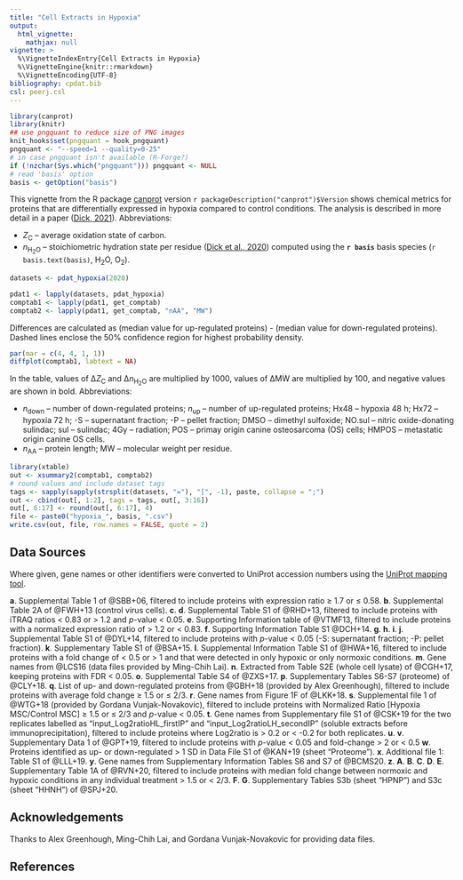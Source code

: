 ```yaml
---
title: "Cell Extracts in Hypoxia"
output:
  html_vignette:
    mathjax: null
vignette: >
  %\VignetteIndexEntry{Cell Extracts in Hypoxia}
  %\VignetteEngine{knitr::rmarkdown}
  %\VignetteEncoding{UTF-8}
bibliography: cpdat.bib
csl: peerj.csl
---
```


```r
library(canprot)
library(knitr)
## use pngquant to reduce size of PNG images
knit_hooks$set(pngquant = hook_pngquant)
pngquant <- "--speed=1 --quality=0-25"
# in case pngquant isn't available (R-Forge?)
if (!nzchar(Sys.which("pngquant"))) pngquant <- NULL 
# read 'basis' option
basis <- getOption("basis")
```

This vignette from the R package [canprot](https://github.com/jedick/canprot) version `r packageDescription("canprot")$Version` shows chemical metrics for proteins that are differentially expressed in hypoxia compared to control conditions.
The analysis is described in more detail in a paper ([<span title="Water as a reactant in the differential expression of proteins in cancer">Dick, 2021</a>](https://doi.org/10.1002/cso2.1007)).
Abbreviations:

  * <i>Z</i><sub>C</sub> &ndash; average oxidation state of carbon.
  * <i>n</i><sub>H<sub>2</sub>O</sub> &ndash; stoichiometric hydration state per residue ([<span title="Uncovering chemical signatures of salinity gradients through compositional analysis of protein sequences">Dick et al., 2020</span>](https://doi.org/10.5194/bg-17-6145-2020)) computed using the **`r basis`** basis species (`r basis.text(basis)`, H~2~O, O~2~).

<style type="text/css">
body {
  max-width: 800px;
  margin-left: auto;
  margin-right: auto;
}
</style>

```r
datasets <- pdat_hypoxia(2020)
```

```r
pdat1 <- lapply(datasets, pdat_hypoxia)
comptab1 <- lapply(pdat1, get_comptab)
comptab2 <- lapply(pdat1, get_comptab, "nAA", "MW")
```

Differences are calculated as (median value for up-regulated proteins) - (median value for down-regulated proteins).
Dashed lines enclose the 50% confidence region for highest probability density.

```r
par(mar = c(4, 4, 1, 1))
diffplot(comptab1, labtext = NA)
```

In the table, values of &Delta;<i>Z</i><sub>C</sub> and &Delta;<i>n</i><sub>H<sub>2</sub>O</sub> are multiplied by 1000, values of &Delta;MW are multiplied by 100, and negative values are shown in bold.
Abbreviations:

  * _n_~down~ &ndash; number of down-regulated proteins; _n_~up~ &ndash; number of up-regulated proteins; Hx48 &ndash; hypoxia 48 h; Hx72 &ndash; hypoxia 72 h; -S &ndash; supernatant fraction; -P &ndash; pellet fraction; DMSO &ndash; dimethyl sulfoxide; NO.sul &ndash; nitric oxide-donating sulindac; sul &ndash; sulindac; 4Gy &ndash; radiation; POS &ndash; primay origin canine osteosarcoma (OS) cells; HMPOS &ndash; metastatic origin canine OS cells.
  * <i>n</i><sub>AA</sub> &ndash; protein length; MW &ndash; molecular weight per residue.

```r
library(xtable)
out <- xsummary2(comptab1, comptab2)
# round values and include dataset tags
tags <- sapply(sapply(strsplit(datasets, "="), "[", -1), paste, collapse = ";")
out <- cbind(out[, 1:2], tags = tags, out[, 3:16])
out[, 6:17] <- round(out[, 6:17], 4)
file <- paste0("hypoxia_", basis, ".csv")
write.csv(out, file, row.names = FALSE, quote = 2)
```

## Data Sources
Where given, gene names or other identifiers were converted to UniProt accession numbers using the <a href="https://www.uniprot.org/mapping/">UniProt mapping tool</a>.

__a__. Supplemental Table 1 of @SBB+06, filtered to include proteins with expression ratio ≥ 1.7 or ≤ 0.58.
__b__. Supplemental Table 2A of @FWH+13 (control virus cells).
__c__. __d__. Supplemental Table S1 of @RHD+13, filtered to include proteins with iTRAQ ratios < 0.83 or > 1.2 and _p_-value < 0.05.
__e__. Supporting Information table of @VTMF13, filtered to include proteins with a normalized expression ratio of > 1.2 or < 0.83.
__f__. Supporting Information Table S1 @DCH+14.
__g__. __h__. __i__. __j__. Supplemental Table S1 of @DYL+14, filtered to include proteins with _p_-value < 0.05 (-S: supernatant fraction; -P: pellet fraction).
__k__. Supplementary Table S1 of @BSA+15.
__l__. Supplemental Information Table S1 of @HWA+16, filtered to include proteins with a fold change of < 0.5 or > 1 and that were detected in only hypoxic or only normoxic conditions.
__m__. Gene names from @LCS16 (data files provided by Ming-Chih Lai).
__n__. Extracted from Table S2E (whole cell lysate) of @CGH+17, keeping proteins with FDR < 0.05.
__o__. Supplemental Table S4 of @ZXS+17.
__p__. Supplementary Tables S6-S7 (proteome) of @CLY+18.
__q__. List of up- and down-regulated proteins from @GBH+18 (provided by Alex Greenhough), filtered to include proteins with average fold change ≥ 1.5 or ≤ 2/3.
__r__. Gene names from Figure 1F of @LKK+18.
__s__. Supplemental file 1 of @WTG+18 (provided by Gordana Vunjak-Novakovic), filtered to include proteins with Normalized Ratio [Hypoxia MSC/Control MSC] ≥ 1.5 or ≤ 2/3 and _p_-value < 0.05.
__t__. Gene names from Supplementary file S1 of @CSK+19 for the two replicates labelled as "input_Log2ratioHL_firstIP" and "input_Log2ratioLH_secondIP" (soluble extracts before immunoprecipitation), filtered to include proteins where Log2ratio is > 0.2 or < -0.2 for both replicates.
__u__. __v__. Supplementary Data 1 of @GPT+19, filtered to include proteins with _p_-value < 0.05 and fold-change > 2 or < 0.5
__w__. Proteins identified as up- or down-regulated > 1 SD in Data File S1 of @KAN+19 (sheet "Proteome").
__x__. Additional file 1: Table S1 of @LLL+19.
__y__. Gene names from Supplementary Information Tables S6 and S7 of @BCMS20.
__z__. __A__. __B__. __C__. __D__. __E__. Supplementary Table 1A of @RVN+20, filtered to include proteins with median fold change between normoxic and hypoxic conditions in any individual treatment > 1.5 or < 2/3.
__F__. __G__. Supplementary Tables S3b (sheet "HPNP") and S3c (sheet "HHNH") of @SPJ+20.

## Acknowledgements
Thanks to Alex Greenhough, Ming-Chih Lai, and Gordana Vunjak-Novakovic for providing data files.

## References
